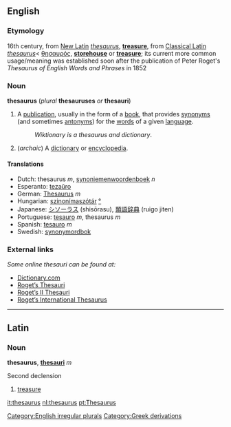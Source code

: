 {{See|Thesaurus}}
==English==
===Etymology===
16th century, from [[New Latin]] ''[[thesaurus]]'', '''[[treasure]]''', from [[Classical Latin]] ''[[thesaurus]]''< {{Gr.}} [[θησαυρός]], '''[[storehouse]]''' or '''[[treasure]]'''; its current more common usage/meaning was established soon after the publication of Peter Roget's ''Thesaurus of English Words and Phrases'' in 1852

===Noun===
{{wikipedia}}
'''thesaurus''' (''plural'' '''thesauruses''' ''or'' '''thesauri''')
#A [[publication]], usually in the form of a [[book]], that provides [[synonym]]s (and sometimes [[antonym]]s) for the [[word]]s of a given [[language]].
#:''Wiktionary is a thesaurus and dictionary''.
#(''archaic'') A [[dictionary]] or [[encyclopedia]].

====Translations====
*Dutch: thesaurus ''m'', [[synoniemenwoordenboek]] ''n''
*Esperanto: [[tezaŭro]]
*German: [[Thesaurus]] ''m''
*Hungarian: [[szinonímaszótár]] [[:hu:szinonímaszótár|°]]
*Japanese: [[シソーラス]] (shisōrasu), [[類語辞典]] (ruigo jiten)
*Portuguese: [[tesauro]] ''m'', thesaurus ''m''
*Spanish: [[tesauro]] ''m''
*Swedish: [[synonymordbok]]

===External links===
''Some online thesauri can be found at:''
*[http://dictionary.reference.com/  Dictionary.com]  
*[http://www.bartleby.com/thesauri/  Roget’s Thesauri]
*[http://www.bartleby.com/62/  Roget’s II Thesauri]
*[http://www.bartleby.com/110/  Roget’s International Thesaurus]

----
==Latin==
===Noun===
'''thesaurus''', '''[[thesauri]]''' ''m''

Second declension

#[[treasure]]

[[Category:English irregular plurals]]
[[Category:Greek derivations]]

[[it:thesaurus]]
[[nl:thesaurus]]
[[pt:Thesaurus]]